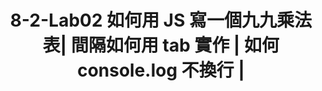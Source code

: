 ---
title: 8-2-Lab02 如何用 JS 寫一個九九乘法表| 間隔如何用 tab 實作 | 如何 console.log 不換行 |
youtubeId: nByvnQa-6XU
duration: 508
thumbnail: https://i.ytimg.com/vi/nByvnQa-6XU/hqdefault.jpg?sqp=-oaymwEjCNACELwBSFryq4qpAxUIARUAAAAAGAElAADIQj0AgKJDeAE=&rs=AOn4CLCfiOfPQ_YVFifoAE4MJEVDDydWXg
slug: 8-2-lab02-how-to-use-js-to-write-a-nine-nine-nine-multiplication-table-or-how-to-implement-the-interval-with-tabs-or-how-to-consolelog-without-line-break-or
uslug: 8-2-lab02-如何用-js-寫一個九九乘法表-間隔如何用-tab-實作-如何-consolelog-不換行
---
